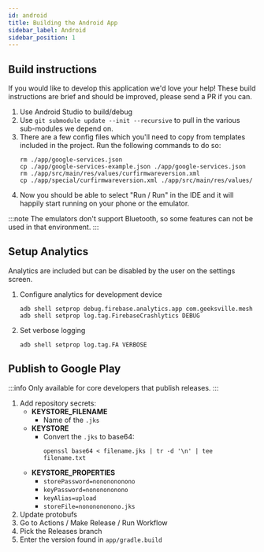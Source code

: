 ```yaml
---
id: android
title: Building the Android App
sidebar_label: Android
sidebar_position: 1
---
```


## Build instructions

If you would like to develop this application we'd love your help! These build instructions are brief and should be improved, please send a PR if you can.

1. Use Android Studio to build/debug
2. Use `git submodule update --init --recursive` to pull in the various sub-modules we depend on.
3. There are a few config files which you'll need to copy from templates included in the project. Run the following commands to do so:
   ```shell
   rm ./app/google-services.json
   cp ./app/google-services-example.json ./app/google-services.json
   rm ./app/src/main/res/values/curfirmwareversion.xml
   cp ./app/special/curfirmwareversion.xml ./app/src/main/res/values/
   ```
4. Now you should be able to select "Run / Run" in the IDE and it will happily start running on your phone or the emulator.

:::note
The emulators don't support Bluetooth, so some features can not be used in that environment.
:::

## Setup Analytics

Analytics are included but can be disabled by the user on the settings screen.

1. Configure analytics for development device

   ```shell
   adb shell setprop debug.firebase.analytics.app com.geeksville.mesh
   adb shell setprop log.tag.FirebaseCrashlytics DEBUG
   ```

2. Set verbose logging

   ```shell
   adb shell setprop log.tag.FA VERBOSE
   ```

## Publish to Google Play

:::info
Only available for core developers that publish releases.
:::

1. Add repository secrets:
   - **KEYSTORE_FILENAME**
     - Name of the `.jks`
   - **KEYSTORE**
     - Convert the `.jks` to base64:
       ```shell
       openssl base64 < filename.jks | tr -d '\n' | tee filename.txt
       ```
   - **KEYSTORE_PROPERTIES**
     - `storePassword=nononononono`
     - `keyPassword=nononononono`
     - `keyAlias=upload`
     - `storeFile=nononononono.jks`
2. Update protobufs
3. Go to Actions / Make Release / Run Workflow
4. Pick the Releases branch
5. Enter the version found in `app/gradle.build`
